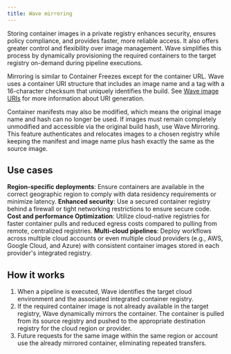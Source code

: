 ```yaml
---
title: Wave mirroring
---
```


Storing container images in a private registry enhances security, ensures policy compliance, and provides faster, more reliable access. It also offers greater control and flexibility over image management. Wave simplifies this process by dynamically provisioning the required containers to the target registry on-demand during pipeline executions.

Mirroring is similar to Container Freezes except for the container URL. Wave uses a container URI structure that includes an image name and a tag with a 16-character checksum that uniquely identifies the build. See [Wave image URIs](./how-it-works.mdx#wave-image-uris) for more information about URI generation.

Container manifests may also be modified, which means the original image name and hash can no longer be used. If images must remain completely unmodified and accessible via the original build hash, use Wave Mirroring. This feature authenticates and relocates images to a chosen registry while keeping the manifest and image name plus hash exactly the same as the source image.

## Use cases

**Region-specific deployments**: Ensure containers are available in the correct geographic region to comply with data residency requirements or minimize latency.
**Enhanced security**: Use a secured container registry behind a firewall or tight networking restrictions to ensure secure code.
**Cost and performance Optimization**: Utilize cloud-native registries for faster container pulls and reduced egress costs compared to pulling from remote, centralized registries.
**Multi-cloud pipelines**: Deploy workflows across multiple cloud accounts or even multiple cloud providers (e.g., AWS, Google Cloud, and Azure) with consistent container images stored in each provider's integrated registry.

## How it works

1. When a pipeline is executed, Wave identifies the target cloud environment and the associated integrated container registry.
2. If the required container image is not already available in the target registry, Wave dynamically mirrors the container. The container is pulled from its source registry and pushed to the appropriate destination registry for the cloud region or provider.
3. Future requests for the same image within the same region or account use the already mirrored container, eliminating repeated transfers.

<!--
// TODO Add learn more
-->

